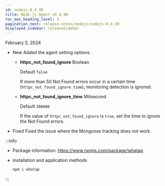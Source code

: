 ```yaml
---
id: nodejs-0_4_90
title: Node.js Agent v0.4.90
toc_max_heading_level: 2
pagination_next: release-notes/nodejs/nodejs-0_4_89
displayed_sidebar: releaseSidebar
---
```


February 5, 2024

- <Status>New</Status> Added the agent setting options.

  - **httpc_not_found_ignore** <span class='type'>Boolean</span>

    Default `false`

    If more than 50 Not Found errors occur in a certain time (`httpc_not_found_ignore_time`), monitoring detection is ignored.

  - **httpc_not_found_ignore_time** <span class='type'>Milisecond</span>

    Default `300000`

    If the value of `httpc_not_found_ignore` is `true`, set the time to ignore the Not Found errors.

- <Status>Fixed</Status> Fixed the issue where the Mongoose tracking does not work.

:::info

- Package information: https://www.npmjs.com/package/whatap

- Installation and application methods

  ```bash
  npm i whatap
  ```

:::
